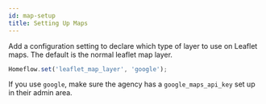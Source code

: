 ```yaml
---
id: map-setup
title: Setting Up Maps
---
```


Add a configuration setting to declare which type of layer to use on Leaflet maps. The default is the normal leaflet map layer.

```js
Homeflow.set('leaflet_map_layer', 'google');
```

If you use `google`, make sure the agency has a `google_maps_api_key` set up in their admin area.
